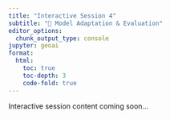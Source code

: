 ```yaml
---
title: "Interactive Session 4"
subtitle: "🔧 Model Adaptation & Evaluation"
editor_options: 
  chunk_output_type: console
jupyter: geoai
format:
  html:
    toc: true
    toc-depth: 3
    code-fold: true
---
```


Interactive session content coming soon...

